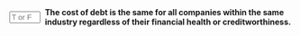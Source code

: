 ::: {.question-block}

<form onsubmit="event.preventDefault(); checkAnswerBox('module4_tf_q16','F')" style="display: flex; align-items: center; gap: 8px;">
<input type="text" id="module4_tf_q16" name="module4_tf_q16" maxlength="1" placeholder="T or F" style="width: 55px;" data-correct-answer="F" /> 
<label for="module4_tf_q16"><strong>The cost of debt is the same for all companies within the same industry regardless of their financial health or creditworthiness.</strong></label>
</form>

<div id="feedback-module4_tf_q16" class="feedback" data-status="" style="display:none;">
The sentence is FALSE. Credit risk varies across companies, affecting their individual cost of debt.
</div>

:::